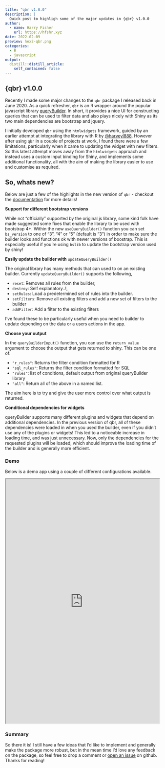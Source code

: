 ```yaml
---
title: "qbr v1.0.0"
description: |
  Quick post to highligh some of the major updates in {qbr} v1.0.0
author:
  - name: Harry Fisher
    url: https://hfshr.xyz
date: 2022-02-09
preview: hex2-qbr.png
categories:
  - R
  - javascript
output:
  distill::distill_article:
    self_contained: false
---
```


## {qbr} v1.0.0

Recently I made some major changes to the `qbr` package I released back in June 2020. As a quick refresher, `qbr` is an R wrapper around the popular javascript library [queryBuilder](https://querybuilder.js.org/). In short, it provides a nice UI for constructing queries that can be used to filter data and also plays nicely with Shiny as its two main dependencies are bootstrap and jquery. 

I initially developed `qbr` using the `htmlwidgets` framework, guided by an earlier attempt at integrating the library with R by [\@harveyl888](https://github.com/harveyl888/queryBuilder). However after using `qbr` in a couple of projects at work, I found there were a few limitations, particularly when it came to updating the widget with new filters. So this latest attempt moves away from the `htmlwidgets` approach and instead uses a custom input binding for Shiny, and implements some additional functionality, all with the aim of making the library easier to use and customise as required. 

## So, whats new?

Below are just a few of the highlights in the new version of `qbr` - checkout the [documentation](https://hfshr.github.io/qbr/#/) for more details!

**Support for different bootstrap versions**

While not "officially" supported by the original js library, some kind folk have made suggested some fixes that enable the library to be used with bootstrap 4+. Within the new `useQueryBuilder()` function you can set `bs_version` to one of "3", "4" or "5" (default is "3") in order to make sure the builder looks and functions ok with newer versions of boostrap. This is especially useful if you're using `bslib` to update the bootstrap version used by shiny!

**Easily update the builder with** `updateQueryBuilder()`

The original library has many methods that can used to on an existing builder. Currently `updateQueryBuilder()` supports the following, 

- `reset`: Removes all rules from the builder, 
- `destroy`: Self explanatory..!, 
- `setRules`: Load a predetermined set of rules into the builder.
- `setFilters`: Remove all existing filters and add a new set of filters to the builder
- `addFilter`: Add a filter to the existing filters

I've found these to be particularly useful when you need to builder to update depending on the data or a users actions in the app.

**Choose your output**

In the `queryBuilderInput()` function, you can use the `return_value` argument to choose the output that gets returned to shiny. This can be one of:

- `"r_rules"`: Returns the filter condition formatted for R
- `"sql_rules"`: Returns the filter condition formatted for SQL
- `"rules"`: list of conditions, default output from original queryBuilder library
- `"all"`: Return all of the above in a named list.

The aim here is to try and give the user more control over what output is returned.

**Conditional dependencies for widgets**

queryBuilder supports many different plugins and widgets that depend on additional dependencies. In the previous version of qbr, all of these dependencies were loaded in when you used the builder, even if you didn't use any of the plugins or widgets! This led to a noticeable increase in loading time, and was just unnecessary. Now, only the dependencies for the requested plugins will be loaded, which should improve the loading time of the builder and is generally more efficient.

### Demo

Below is a demo app using a couple of different configurations available. 


<div class="l-screen-inset">
<iframe src ="https://harryfish.shinyapps.io/qbr_demo/" allowfullscreen =""
scrolling="yes" width = "100%" height = "800px" frameboarder="0"  data-external="1"></iframe>
</div>


### Summary

So there it is! I still have a few ideas that I'd like to implement and generally make the package more robust, but in the mean time I'd love any feedback on the package, so feel free to drop a comment or [open an issue](https://github.com/hfshr/qbr/issues) on github. Thanks for reading! 